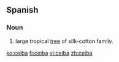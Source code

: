 ==Spanish==

===Noun===
{{es-noun|f}}

# large tropical [[tree]] of silk-cotton family.

[[ko:ceiba]]
[[fi:ceiba]]
[[vi:ceiba]]
[[zh:ceiba]]